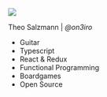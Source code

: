 
<Layout1>

<AvatarWrapper>
  <img
    src={IMGTheo}
    style={{
      borderRadius: '2px',
      width: '100%',
      maxWidth: '365px',
      height: '100%',
      maxHeight: '365px'
    }}
  />

  <p style={{ paddingBottom: '2em' }}>
    Theo Salzmann | <em>@on3iro</em>
  </p>
</AvatarWrapper>

- Guitar
- Typescript
- React & Redux
- Functional Programming
- Boardgames
- Open Source

</Layout1>
